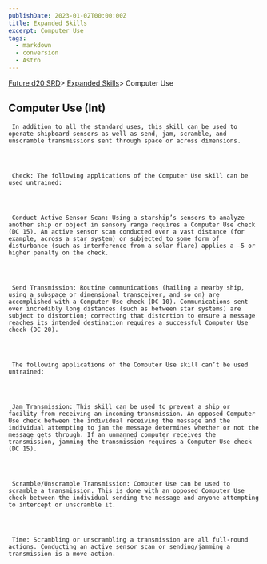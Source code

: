 ```yaml
---
publishDate: 2023-01-02T00:00:00Z
title: Expanded Skills
excerpt: Computer Use
tags:
  - markdown
  - conversion
  - Astro
---
```







[Future d20 SRD](/#futureD20)> [Expanded Skills](future-d20-srd-expanded-skills-index)> Computer Use
    





## Computer Use (Int)
    



     In addition to all the standard uses, this skill can be used to operate shipboard sensors as well as send, jam, scramble, and unscramble transmissions sent through space or across dimensions.
    



     Check: The following applications of the Computer Use skill can be used untrained:
    



     Conduct Active Sensor Scan: Using a starship’s sensors to analyze another ship or object in sensory range requires a Computer Use check (DC 15). An active sensor scan conducted over a vast distance (for example, across a star system) or subjected to some form of disturbance (such as interference from a solar flare) applies a –5 or higher penalty on the check.
    



     Send Transmission: Routine communications (hailing a nearby ship, using a subspace or dimensional transceiver, and so on) are accomplished with a Computer Use check (DC 10). Communications sent over incredibly long distances (such as between star systems) are subject to distortion; correcting that distortion to ensure a message reaches its intended destination requires a successful Computer Use check (DC 20).
    



     The following applications of the Computer Use skill can’t be used untrained:
    



     Jam Transmission: This skill can be used to prevent a ship or facility from receiving an incoming transmission. An opposed Computer Use check between the individual receiving the message and the individual attempting to jam the message determines whether or not the message gets through. If an unmanned computer receives the transmission, jamming the transmission requires a Computer Use check (DC 15).
    



     Scramble/Unscramble Transmission: Computer Use can be used to scramble a transmission. This is done with an opposed Computer Use check between the individual sending the message and anyone attempting to intercept or unscramble it.
    



     Time: Scrambling or unscrambling a transmission are all full-round actions. Conducting an active sensor scan or sending/jamming a transmission is a move action.
    




